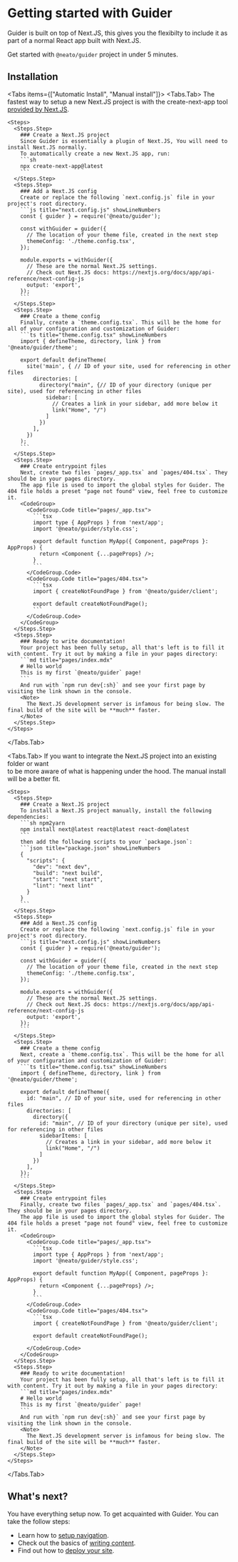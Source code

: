 # Getting started with Guider

Guider is built on top of Next.JS, this gives you the flexibilty to include
it as part of a normal React app built with Next.JS.

Get started with `@neato/guider` project in under 5 minutes.

## Installation

<Tabs items={["Automatic Install", "Manual install"]}>
  <Tabs.Tab>
    The fastest way to setup a new Next.JS project is with the create-next-app tool [provided by Next.JS](https://nextjs.org/docs/getting-started/installation).

    <Steps>
      <Steps.Step>
        ### Create a Next.JS project
        Since Guider is essentially a plugin of Next.JS, You will need to install Next.JS normally.
        To automatically create a new Next.JS app, run:
        ```sh
        npx create-next-app@latest
        ```
      </Steps.Step>
      <Steps.Step>
        ### Add a Next.JS config
        Create or replace the following `next.config.js` file in your project's root directory.
        ```js title="next.config.js" showLineNumbers
        const { guider } = require('@neato/guider');

        const withGuider = guider({
          // The location of your theme file, created in the next step
          themeConfig: './theme.config.tsx',
        });

        module.exports = withGuider({
          // These are the normal Next.JS settings.
          // Check out Next.JS docs: https://nextjs.org/docs/app/api-reference/next-config-js
          output: 'export',
        });
        ```
      </Steps.Step>
      <Steps.Step>
        ### Create a theme config
        Finally, create a `theme.config.tsx`. This will be the home for all of your configuration and customization of Guider:
        ```ts title="theme.config.tsx" showLineNumbers
        import { defineTheme, directory, link } from '@neato/guider/theme';

        export default defineTheme(
          site('main', { // ID of your site, used for referencing in other files
            directories: [
              directory("main", {// ID of your directory (unique per site), used for referencing in other files
                sidebar: [
                  // Creates a link in your sidebar, add more below it
                  link("Home", "/")
                ]
              })
            ],
          })
        );
        ```
      </Steps.Step>
      <Steps.Step>
        ### Create entrypoint files
        Next, create two files `pages/_app.tsx` and `pages/404.tsx`. They should be in your pages directory.
        The app file is used to import the global styles for Guider. The 404 file holds a preset "page not found" view, feel free to customize it.
        <CodeGroup>
          <CodeGroup.Code title="pages/_app.tsx">
            ```tsx
            import type { AppProps } from 'next/app';
            import '@neato/guider/style.css';

            export default function MyApp({ Component, pageProps }: AppProps) {
              return <Component {...pageProps} />;
            }
            ```
          </CodeGroup.Code>
          <CodeGroup.Code title="pages/404.tsx">
            ```tsx
            import { createNotFoundPage } from '@neato/guider/client';

            export default createNotFoundPage();
            ```
          </CodeGroup.Code>
        </CodeGroup>
      </Steps.Step>
      <Steps.Step>
        ### Ready to write documentation!
        Your project has been fully setup, all that's left is to fill it with content. Try it out by making a file in your pages directory:
        ```md title="pages/index.mdx"
        # Hello world
        This is my first `@neato/guider` page!
        ```
        And run with `npm run dev{:sh}` and see your first page by visiting the link shown in the console.
        <Note>
          The Next.JS development server is infamous for being slow. The final build of the site will be **much** faster.
        </Note>
      </Steps.Step>
    </Steps>
  </Tabs.Tab>


  <Tabs.Tab>
    If you want to integrate the Next.JS project into an existing folder or want<br/>
    to be more aware of what is happening under the hood. The manual install will be a better fit.

    <Steps>
      <Steps.Step>
        ### Create a Next.JS project
        To install a Next.JS project manually, install the following dependencies:
        ```sh npm2yarn
        npm install next@latest react@latest react-dom@latest
        ```
        then add the following scripts to your `package.json`:
        ```json title="package.json" showLineNumbers
        {
          "scripts": {
            "dev": "next dev",
            "build": "next build",
            "start": "next start",
            "lint": "next lint"
          }
        }
        ```
      </Steps.Step>
      <Steps.Step>
        ### Add a Next.JS config
        Create or replace the following `next.config.js` file in your project's root directory.
        ```js title="next.config.js" showLineNumbers
        const { guider } = require('@neato/guider');

        const withGuider = guider({
          // The location of your theme file, created in the next step
          themeConfig: './theme.config.tsx',
        });

        module.exports = withGuider({
          // These are the normal Next.JS settings.
          // Check out Next.JS docs: https://nextjs.org/docs/app/api-reference/next-config-js
          output: 'export',
        });
        ```
      </Steps.Step>
      <Steps.Step>
        ### Create a theme config
        Next, create a `theme.config.tsx`. This will be the home for all of your configuration and customization of Guider:
        ```ts title="theme.config.tsx" showLineNumbers
        import { defineTheme, directory, link } from '@neato/guider/theme';

        export default defineTheme({
          id: "main", // ID of your site, used for referencing in other files
          directories: [
            directory({
              id: "main", // ID of your directory (unique per site), used for referencing in other files
              sidebarItems: [
                // Creates a link in your sidebar, add more below it
                link("Home", "/")
              ]
            })
          ],
        });
        ```
      </Steps.Step>
      <Steps.Step>
        ### Create entrypoint files
        Finally, create two files `pages/_app.tsx` and `pages/404.tsx`. They should be in your pages directory.
        The app file is used to import the global styles for Guider. The 404 file holds a preset "page not found" view, feel free to customize it.
        <CodeGroup>
          <CodeGroup.Code title="pages/_app.tsx">
            ```tsx
            import type { AppProps } from 'next/app';
            import '@neato/guider/style.css';

            export default function MyApp({ Component, pageProps }: AppProps) {
              return <Component {...pageProps} />;
            }
            ```
          </CodeGroup.Code>
          <CodeGroup.Code title="pages/404.tsx">
            ```tsx
            import { createNotFoundPage } from '@neato/guider/client';

            export default createNotFoundPage();
            ```
          </CodeGroup.Code>
        </CodeGroup>
      </Steps.Step>
      <Steps.Step>
        ### Ready to write documentation!
        Your project has been fully setup, all that's left is to fill it with content. Try it out by making a file in your pages directory:
        ```md title="pages/index.mdx"
        # Hello world
        This is my first `@neato/guider` page!
        ```
        And run with `npm run dev{:sh}` and see your first page by visiting the link shown in the console.
        <Note>
          The Next.JS development server is infamous for being slow. The final build of the site will be **much** faster.
        </Note>
      </Steps.Step>
    </Steps>
  </Tabs.Tab>
</Tabs>

## What's next?

You have everything setup now. To get acquainted with Guider. You can take the follow steps:
- Learn how to [setup navigation](./setup-navigation).
- Check out the basics of [writing content](../writing/pages).
- Find out how to [deploy your site](./deploy).

